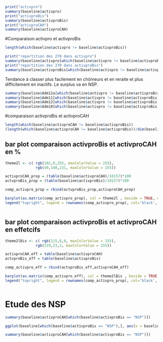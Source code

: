 ```r
print("activpro")
summary(baseline$activpro)
print("activproBis")
summary(baseline$activproBis)
print("activproCAH")
summary(baseline$activproCAH)
```

#Comparaison activpro et activproBis
```r
length(which(baseline$activpro != baseline$activproBis))
```
```r
print("repartition des 270 dans activpro")
summary(baseline$activpro[which(baseline$activpro != baseline$activproBis)])
print("repartition des 270 dans activproBis")
summary(baseline$activproBis[which(baseline$activpro != baseline$activproBis)])
```
Tendance à classer plus facilement en chômeurs et en reraite et plus difficilement en inactifs.
Le surplus va en NSP.

```r
summary(baseline$Adm12a[which(baseline$activpro != baseline$activproBis)])
summary(baseline$Adm11[which(baseline$activpro != baseline$activproBis)])
summary(baseline$Adm12[which(baseline$activpro != baseline$activproBis)])
summary(baseline$Adm10[which(baseline$activpro != baseline$activproBis)])
```
#comparaison activproBis et activproCAH
```r
length(which(baseline$activproCAH != baseline$activproBis))
(length(which(baseline$activproCAH != baseline$activproBis))/dim(baseline)[1])*100
```
## bar plot comparaison activproBis et activproCAH en %
```r
theme2l <- c( rgb(102,0,255, maxColorValue = 255),
              rgb(49,140,231, maxColorValue = 255))

activproCAH_prop = (table(baseline$activproCAH)/10157)*100
actvproBis_prop = (table(baseline$activproBis)/10157)*100

comp_activpro_prop = rbind(actvproBis_prop,activproCAH_prop)

barplot(as.matrix(comp_activpro_prop), col = theme2l , beside = TRUE, main = "Comparaison des deux codages \n de la variable activpro (%)", xlab='classes activpro', ylab='Pourcentage')
legend("topright", legend = rownames(comp_activpro_prop), col='black', pch = c(22), pt.bg = theme2l, bty ='n')



```
## bar plot comparaison activproBis et activproCAH en effetcifs
```r
theme2lBis <- c( rgb(115,8,0, maxColorValue = 255),
              rgb(219,23,2, maxColorValue = 255))

activproCAH_eff = table(baseline$activproCAH)
actvproBis_eff = table(baseline$activproBis)

comp_activpro_eff = rbind(actvproBis_eff,activproCAH_eff)

barplot(as.matrix(comp_activpro_eff), col = theme2lBis , beside = TRUE, main = "Comparaison des deux codages \n de la variable activpro (effectifs)", xlab='classes activpro', ylab='Effectifs')
legend("topright", legend = rownames(comp_activpro_prop), col='black', pch = c(22), pt.bg = theme2lBis, bty ='n')



```



# Etude des NSP

```r
summary(baseline$activproCAH[which(baseline$activproBis == "NSP")])
```

```r
ggplot(baseline[which(baseline$activproBis == "NSP"),], aes(x = baseline$activproCAH[which(baseline$activproBis == "NSP")])) + geom_bar(stat = "count", fill = "pink") + xlab("Classes de la variable activproBis") + ylab("Nombre d'observation par classe") + ggtitle("CAH des individus classifiés comme NSP lors de la classification à la main\n n = 113")  + theme_classic() 

```


```r
summary(baseline$activproCAH[which(baseline$activproBis == "NSP")])
```


